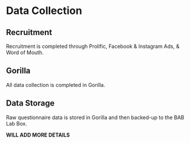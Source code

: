 # Data Collection

## Recruitment

Recruitment is completed through Prolific, Facebook & Instagram Ads, & Word of Mouth.

## Gorilla

All data collection is completed in Gorilla.

## Data Storage

Raw questionnaire data is stored in Gorilla and then backed-up to the BAB Lab Box.

**WILL ADD MORE DETAILS**

